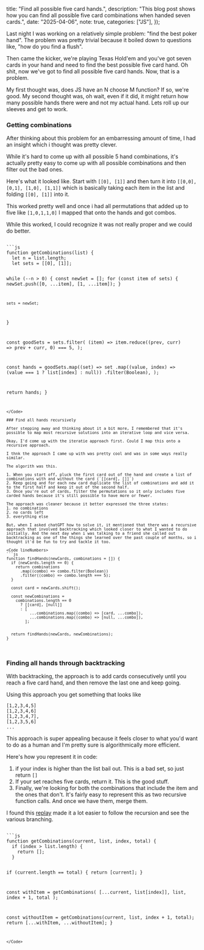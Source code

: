 
  title: "Find all possible five card hands.",
  description: "This blog post shows how you can find all possible five card combinations when handed seven cards.",
  date: "2025-04-06",
  note: true,
  categories: ["JS"],
});

Last night I was working on a relatively simple problem: "find the best poker hand". The problem was pretty trivial because it boiled down to questions like, "how do you find a flush". 

Then came the kicker, we're playing Texas Hold'em and you've got seven cards in your hand and need to find the best possible five card hand. Oh shit, now we've got to find all possible five card hands. Now, that is a problem.

My first thought was, does JS have an N choose M function? If so, we're good. My second thought was, oh wait, even if it did, it might return how many possible hands there were and not my actual hand. Lets roll up our sleeves and get to work. 


### Getting combinations 

After thinking about this problem for an embarressing amount of time, I had an insight which i thought was pretty clever.

While it's hard to come up with all possible 5 hand combinations, it's actually pretty easy to come up with all possible combinations and then filter out the bad ones.

Here's what it looked like. Start with `[[0], [1]]` and then turn it into `[[0,0], [0,1], [1,0], [1,1]]` which is basically taking each item in the list and folding `[[0], [1]]` into it.

This worked pretty well and once i had all permutations that added up to five like `[1,0,1,1,0]` I mapped that onto the hands and got combos.

While this worked, I could recognize it was not really proper and we could do better.

<Code lineNumbers>
```js 
function getCombinations(list) {
  let n = list.length;
  let sets = [[0], [1]];

  while (--n > 0) {
    const newSet = [];
    for (const item of sets) {
      newSet.push([0, ...item], [1, ...item]);
    }

    sets = newSet;
  }

  const goodSets = sets.filter(
    (item) => item.reduce((prev, curr) => prev + curr, 0) === 5,
  );

  const hands = goodSets.map((set) =>
    set
      .map((value, index) => (value === 1 ? list[index] : null))
      .filter(Boolean),
  );

  return hands;
}
```
</Code>

### Find all hands recursively

After stepping away and thinking about it a bit more, I remembered that it's possible to map most recursive solutions into an iterative loop and vice versa. 

Okay, I'd come up with the iteratie approach first. Could I map this onto a recursive approach.

I thnk the approach I came up with was pretty cool and was in some ways really similar. 

The algorith was this. 

1. When you start off, pluck the first card out of the hand and create a list of combinations with and without the card (`[[card], []]`) 
2. Keep going and for each new card duplicate the list of combinations and add it to the first half and keep it out of the second half.
3. Once you're out of cards, filter the permutations so it only includes five carded hands because it's still possible to have more or fewer. 

The approach was cleaner because it better expressed the three states: 
1. no combinations 
2. no cards left 
3. everything else 

But, when I asked chatGPT how to solve it, it mentioned that there was a recursive approach that involved backtracking which looked closer to what I wanted to do initially. And the next day when i was talking to a friend she called out backtracking as one of the things she learned over the past couple of months, so i thought it'd be fun to try and tackle it too.

<Code lineNumbers>
```js
function findHands(newCards, combinations = []) {
  if (newCards.length == 0) {
    return combinations
      .map((combo) => combo.filter(Boolean))
      .filter((combo) => combo.length === 5);
  }

  const card = newCards.shift();

  const newCombinations =
    combinations.length == 0
      ? [[card], [null]]
      : [
          ...combinations.map((combo) => [card, ...combo]),
          ...combinations.map((combo) => [null, ...combo]),
        ];


  return findHands(newCards, newCombinations);
}
```
</Code>

### Finding all hands through backtracking

With backtracking, the approach is to add cards consecutively until you reach a five card hand, and then remove the last one and keep going.

Using this approach you get something that looks like 

```
[1,2,3,4,5]
[1,2,3,4,6]
[1,2,3,4,7],
[1,2,3,5,6]
...
```

This approach is super appealing because it feels closer to what you'd want to do as a human and I'm pretty sure is algorithmically more efficient.

Here's how you represent it in code:

1. if your index is higher than the list bail out. This is a bad set, so just return `[]`
2. If your set reaches five cards, return it. This is the good stuff.
3. Finally, we're looking for both the combinations that include the item and the ones that don't. It's fairly easy to represent this as two recursive function calls. And once we have them, merge them.

I found this [replay](https://app.replay.io/recording/get-all-combinations--37874c1f-a584-4562-9314-19ae8b3a4925) made it a lot easier to follow the recursion and see the various branching. 


<Code lineNumbers>
```js 
function getCombinations(current, list, index, total) {
  if (index > list.length) {
    return [];
  }

  if (current.length == total) {
    return [current];
  }

  const withItem = getCombinations(
    [...current, list[index]],
    list,
    index + 1,
    total
  );

  const withoutItem = getCombinations(current, list, index + 1, total);
  return [...withItem, ...withoutItem];
}
```
</Code>